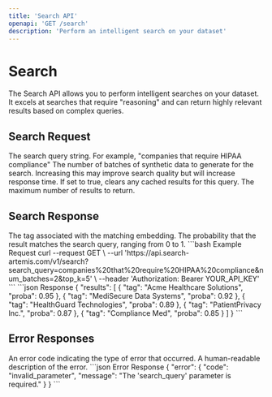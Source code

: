 ```yaml
---
title: 'Search API'
openapi: 'GET /search'
description: 'Perform an intelligent search on your dataset'
---
```


# Search

The Search API allows you to perform intelligent searches on your dataset. It excels at searches that require "reasoning" and can return highly relevant results based on complex queries.

## Search Request

<ParamField query="search_query" type="string" required>
  The search query string. For example, "companies that require HIPAA compliance"
</ParamField>

<ParamField query="num_batches" type="integer" default="1">
  The number of batches of synthetic data to generate for the search. Increasing this may improve search quality but will increase response time.
</ParamField>

<ParamField query="clear_flag" type="boolean" default="false">
  If set to true, clears any cached results for this query.
</ParamField>

<ParamField query="top_k" type="integer" default="10">
  The maximum number of results to return.
</ParamField>

## Search Response

<ResponseField name="results" type="array">
  <Expandable title="properties">
    <ResponseField name="tag" type="string">
      The tag associated with the matching embedding.
    </ResponseField>
    <ResponseField name="proba" type="number">
      The probability that the result matches the search query, ranging from 0 to 1.
    </ResponseField>
  </Expandable>
</ResponseField>

<RequestExample>
```bash Example Request
curl --request GET \
  --url 'https://api.search-artemis.com/v1/search?search_query=companies%20that%20require%20HIPAA%20compliance&num_batches=2&top_k=5' \
  --header 'Authorization: Bearer YOUR_API_KEY'
```
</RequestExample>

<ResponseExample>
```json Response
{
  "results": [
    {
      "tag": "Acme Healthcare Solutions",
      "proba": 0.95
    },
    {
      "tag": "MediSecure Data Systems",
      "proba": 0.92
    },
    {
      "tag": "HealthGuard Technologies",
      "proba": 0.89
    },
    {
      "tag": "PatientPrivacy Inc.",
      "proba": 0.87
    },
    {
      "tag": "Compliance Med",
      "proba": 0.85
    }
  ]
}
```
</ResponseExample>

## Error Responses

<ResponseField name="error" type="object">
  <Expandable title="properties">
    <ResponseField name="code" type="string">
      An error code indicating the type of error that occurred.
    </ResponseField>
    <ResponseField name="message" type="string">
      A human-readable description of the error.
    </ResponseField>
  </Expandable>
</ResponseField>

<ResponseExample>
```json Error Response
{
  "error": {
    "code": "invalid_parameter",
    "message": "The 'search_query' parameter is required."
  }
}
```
</ResponseExample>